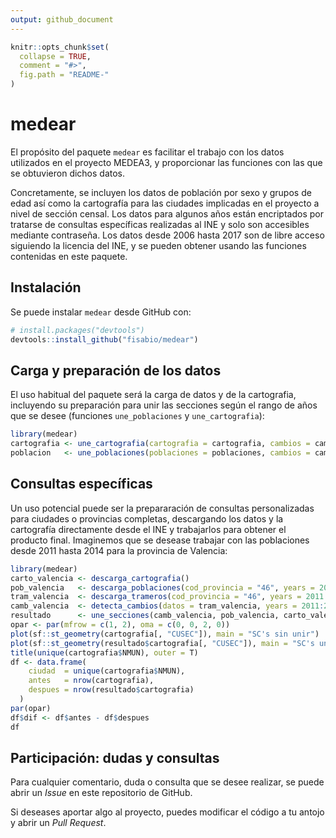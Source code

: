 ```yaml
---
output: github_document
---
```


```r
knitr::opts_chunk$set(
  collapse = TRUE,
  comment = "#>",
  fig.path = "README-"
)
```

# medear

El propósito del paquete `medear` es facilitar el trabajo con los datos utilizados en el proyecto MEDEA3, y  proporcionar las funciones con las que se obtuvieron dichos datos.

Concretamente, se incluyen los datos de población por sexo y grupos de edad así como la cartografía para las ciudades implicadas en el proyecto a nivel de sección censal. Los datos para algunos años están encriptados por tratarse de consultas específicas realizadas al INE y solo son accesibles mediante contraseña. Los datos desde 2006 hasta 2017 son de libre acceso siguiendo la licencia del INE, y se pueden obtener usando las funciones contenidas en este paquete.

## Instalación

Se puede instalar `medear` desde GitHub con:

```r
# install.packages("devtools")
devtools::install_github("fisabio/medear")
```

## Carga y preparación de los datos

El uso habitual del paquete será la carga de datos y de la cartografia, incluyendo su preparación para unir las secciones según el rango de años que se desee (funciones `une_poblaciones` y `une_cartografia`):

```r
library(medear)
cartografia <- une_cartografia(cartografia = cartografia, cambios = cambios, years = 2008:2016)
poblacion   <- une_poblaciones(poblaciones = poblaciones, cambios = cambios, years = 2008:2016)
```

## Consultas específicas

Un uso potencial puede ser la prepararación de consultas personalizadas para ciudades o provincias completas, descargando los datos y la cartografía directamente desde el INE y trabajarlos para obtener el producto final. Imaginemos que se desease trabajar con las poblaciones desde 2011 hasta 2014 para la provincia de Valencia:

```r
library(medear)
carto_valencia <- descarga_cartografia()
pob_valencia   <- descarga_poblaciones(cod_provincia = "46", years = 2011:2014, descarga = TRUE)
tram_valencia  <- descarga_trameros(cod_provincia = "46", years = 2011:2014, descarga = TRUE)
camb_valencia  <- detecta_cambios(datos = tram_valencia, years = 2011:2014)
resultado      <- une_secciones(camb_valencia, pob_valencia, carto_valencia, 2011:2014, 85)
opar <- par(mfrow = c(1, 2), oma = c(0, 0, 2, 0))
plot(sf::st_geometry(cartografia[, "CUSEC"]), main = "SC's sin unir")
plot(sf::st_geometry(resultado$cartografia[, "CUSEC"]), main = "SC's unidas")
title(unique(cartografia$NMUN), outer = T)
df <- data.frame(
    ciudad  = unique(cartografia$NMUN),
    antes   = nrow(cartografia),
    despues = nrow(resultado$cartografia)
  )
par(opar)
df$dif <- df$antes - df$despues
df
```

## Participación: dudas y consultas

Para cualquier comentario, duda o consulta que se desee realizar, se puede abrir un *Issue* en este repositorio de GitHub.

Si deseases aportar algo al proyecto, puedes modificar el código a tu antojo y abrir un *Pull Request*.

